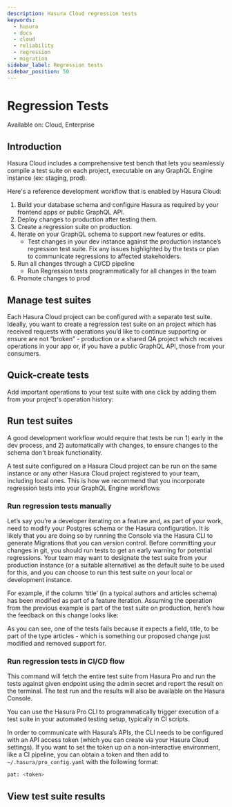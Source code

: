 ```yaml
---
description: Hasura Cloud regression tests
keywords:
  - hasura
  - docs
  - cloud
  - reliability
  - regression
  - migration
sidebar_label: Regression tests
sidebar_position: 50
---
```



# Regression Tests

<div className="badge badge--primary heading-badge">Available on: Cloud, Enterprise</div>

## Introduction

Hasura Cloud includes a comprehensive test bench that lets you seamlessly compile a test suite on each project,
executable on any GraphQL Engine instance (ex: staging, prod).

Here's a reference development workflow that is enabled by Hasura Cloud:

1.  Build your database schema and configure Hasura as required by your frontend apps or public GraphQL API.
2.  Deploy changes to production after testing them.
3.  Create a regression suite on production.
4.  Iterate on your GraphQL schema to support new features or edits.
    - Test changes in your dev instance against the production instance’s regression test suite. Fix any issues
      highlighted by the tests or plan to communicate regressions to affected stakeholders.
5.  Run all changes through a CI/CD pipeline
    - Run Regression tests programmatically for all changes in the team
6.  Promote changes to prod

<Thumbnail
  src="/img/deployment/regression-tests/regression-testing-diagram.png"
  alt="Regression testing process diagram"
/>

## Manage test suites

Each Hasura Cloud project can be configured with a separate test suite. Ideally, you want to create a regression test
suite on an project which has received requests with operations you’d like to continue supporting or ensure are not
“broken” - production or a shared QA project which receives operations in your app or, if you have a public GraphQL API,
those from your consumers.

<Thumbnail src="/img/deployment/regression-tests/regression-tests-suites.png" alt="Manage regression test suites" />

## Quick-create tests

Add important operations to your test suite with one click by adding them from your project's operation history:

<Thumbnail
  src="/img/deployment/regression-tests/regression-tests-add-operations.png"
  alt="Add tests to regression test suites"
/>

## Run test suites

A good development workflow would require that tests be run 1) early in the dev process, and 2) automatically with
changes, to ensure changes to the schema don't break functionality.

A test suite configured on a Hasura Cloud project can be run on the same instance or any other Hasura Cloud project
registered to your team, including local ones. This is how we recommend that you incorporate regression tests into your
GraphQL Engine workflows:

### Run regression tests manually

Let’s say you’re a developer iterating on a feature and, as part of your work, need to modify your Postgres schema or
the Hasura configuration. It is likely that you are doing so by running the Console via the Hasura CLI to generate
Migrations that you can version control. Before committing your changes in git, you should run tests to get an early
warning for potential regressions. Your team may want to designate the test suite from your production instance (or a
suitable alternative) as the default suite to be used for this, and you can choose to run this test suite on your local
or development instance.

<Thumbnail src="/img/deployment/regression-tests/regressions-run-prod-tests-on-dev.png" alt="Run regression tests" />

For example, if the column ‘title’ (in a typical authors and articles schema) has been modified as part of a feature
iteration. Assuming the operation from the previous example is part of the test suite on production, here’s how the
feedback on this change looks like:

<Thumbnail src="/img/deployment/regression-tests/regression-tests-results.png" alt="Regression test results" />

As you can see, one of the tests fails because it expects a field, title, to be part of the type articles - which is
something our proposed change just modified and removed support for.

### Run regression tests in CI/CD flow

<Thumbnail src="/img/deployment/regression-tests/regression-tests-run-cli.png" alt="Run regression tests via CLI" />

This command will fetch the entire test suite from Hasura Pro and run the tests against given endpoint using the admin
secret and report the result on the terminal. The test run and the results will also be available on the Hasura Console.

You can use the Hasura Pro CLI to programmatically trigger execution of a test suite in your automated testing setup,
typically in CI scripts.

In order to communicate with Hasura’s APIs, the CLI needs to be configured with an API access token (which you can
create via your Hasura Cloud settings). If you want to set the token up on a non-interactive environment, like a CI
pipeline, you can obtain a token and then add to `~/.hasura/pro_config.yaml` with the following format:

```bash
pat: <token>
```

## View test suite results

<Thumbnail src="/img/deployment/regression-tests/regression-tests-past-runs.png" alt="Regression tests past results" />

